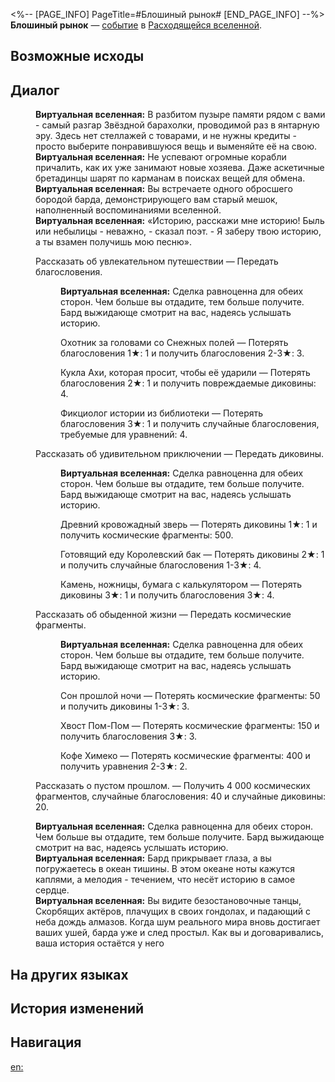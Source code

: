 <%-- [PAGE_INFO]
PageTitle=#Блошиный рынок#
[END_PAGE_INFO] --%>
{{Дополнить}}
{{ВВ Событие Инфобокс
|id                 = 23501
|Название           = 
|Изображение        = Событие ВВ Церемония.png
|Испытание_в_вв     = 
|Испытание_в_рое    = 
|Испытание_в_зиш    = 
|Испытание_в_рв     = Неизвестно
|Испытание_в_облнеп = 
|Требования         = 
|Пред               = 
|След               = 
|Упоминания         = 
|Порядок            = 
|Порядок_рв         = 119
}}
'''Блошиный рынок''' — [[Расходящаяся вселенная/События|событие]] в [[Расходящаяся вселенная|Расходящейся вселенной]].

==Возможные исходы==
{{Возможные исходы
|Выбор_1 = Рассказать об увлекательном путешествии

|Выбор_1_1 = Охотник за головами со Снежных полей
|Результат_1_1 = Потерять благословения 1★: 1 и получить благословения 2-3★: 3.

|Выбор_1_2 = Кукла Ахи, которая просит, чтобы её ударили
|Результат_1_2 = Потерять благословения 2★: 1 и получить повреждаемые диковины: 4.

|Выбор_1_3 = Фикциолог истории из библиотеки
|Результат_1_3 = Потерять благословения 3★: 1 и получить случайные благословения, требуемые для уравнений: 4.

|Выбор_2 = Рассказать об удивительном приключении

|Выбор_2_1 = Древний кровожадный зверь
|Результат_2_1 = Потерять диковины 1★: 1 и получить космические фрагменты: 500.

|Выбор_2_2 = Готовящий еду Королевский бак
|Результат_2_2 = Потерять диковины 2★: 1 и получить случайные благословения 1-3★: 4.

|Выбор_2_3 = Камень, ножницы, бумага с калькулятором
|Результат_2_3 = Потерять диковины 3★: 1 и получить благословения 3★: 4.

|Выбор_3 = Рассказать об обыденной жизни

|Выбор_3_1 = Сон прошлой ночи
|Результат_3_1 = Потерять космические фрагменты: 50 и получить диковины 1-3★: 3.

|Выбор_3_2 = Хвост Пом-Пом
|Результат_3_2 = Потерять космические фрагменты: 150 и получить благословения 3★: 3.

|Выбор_3_3 = Кофе Химеко
|Результат_3_3 = Потерять космические фрагменты: 400 и получить уравнения 2-3★: 2.

|Выбор_4 = Рассказать о пустом прошлом.
|Результат_4 = Получить 4&nbsp;000 космических фрагментов, случайные благословения: 40 и случайные диковины: 20.
}}

==Диалог==
{{Диалог Начало}}
:'''Виртуальная вселенная:''' В разбитом пузыре памяти рядом с вами - самый разгар Звёздной барахолки, проводимой раз в янтарную эру. Здесь нет стеллажей с товарами, и не нужны кредиты - просто выберите понравившуюся вещь и выменяйте её на свою.
:'''Виртуальная вселенная:''' Не успевают огромные корабли причалить, как их уже занимают новые хозяева. Даже аскетичные бретадинцы шарят по карманам в поисках вещей для обмена.
:'''Виртуальная вселенная:''' Вы встречаете одного обросшего бородой барда, демонстрирующего вам старый мешок, наполненный воспоминаниями вселенной.
:'''Виртуальная вселенная:''' «Историю, расскажи мне историю! Быль или небылицы - неважно, - сказал поэт. - Я заберу твою историю, а ты взамен получишь мою песню».
:{{Диалог|Звезда}} Рассказать об увлекательном путешествии &mdash; Передать благословения.
::'''Виртуальная вселенная:''' Сделка равноценна для обеих сторон. Чем больше вы отдадите, тем больше получите. Бард выжидающе смотрит на вас, надеясь услышать историю.
::{{Диалог|Звезда}} Охотник за головами со Снежных полей &mdash; Потерять благословения 1★: 1 и получить благословения 2-3★: 3.
::{{Диалог|Звезда}} Кукла Ахи, которая просит, чтобы её ударили &mdash; Потерять благословения 2★: 1 и получить повреждаемые диковины: 4.
::{{Диалог|Звезда}} Фикциолог истории из библиотеки &mdash; Потерять благословения 3★: 1 и получить случайные благословения, требуемые для уравнений: 4.
:{{Диалог|Звезда}} Рассказать об удивительном приключении &mdash; Передать диковины.
::'''Виртуальная вселенная:''' Сделка равноценна для обеих сторон. Чем больше вы отдадите, тем больше получите. Бард выжидающе смотрит на вас, надеясь услышать историю.
::{{Диалог|Звезда}} Древний кровожадный зверь &mdash; Потерять диковины 1★: 1 и получить космические фрагменты: 500.
::{{Диалог|Звезда}} Готовящий еду Королевский бак &mdash; Потерять диковины 2★: 1 и получить случайные благословения 1-3★: 4.
::{{Диалог|Звезда}} Камень, ножницы, бумага с калькулятором &mdash; Потерять диковины 3★: 1 и получить благословения 3★: 4.
:{{Диалог|Звезда}} Рассказать об обыденной жизни &mdash; Передать космические фрагменты.
::'''Виртуальная вселенная:''' Сделка равноценна для обеих сторон. Чем больше вы отдадите, тем больше получите. Бард выжидающе смотрит на вас, надеясь услышать историю.
::{{Диалог|Звезда}} Сон прошлой ночи &mdash; Потерять космические фрагменты: 50 и получить диковины 1-3★: 3.
::{{Диалог|Звезда}} Хвост Пом-Пом &mdash; Потерять космические фрагменты: 150 и получить благословения 3★: 3.
::{{Диалог|Звезда}} Кофе Химеко &mdash; Потерять космические фрагменты: 400 и получить уравнения 2-3★: 2.
:{{Диалог|Звезда}} Рассказать о пустом прошлом. &mdash; Получить 4&nbsp;000 космических фрагментов, случайные благословения: 40 и случайные диковины: 20.
:'''Виртуальная вселенная:''' Сделка равноценна для обеих сторон. Чем больше вы отдадите, тем больше получите. Бард выжидающе смотрит на вас, надеясь услышать историю.
:'''Виртуальная вселенная:''' Бард прикрывает глаза, а вы погружаетесь в океан тишины. В этом океане ноты кажутся каплями, а мелодия - течением, что несёт историю в самое сердце.
:'''Виртуальная вселенная:''' Вы видите безостановочные танцы, Скорбящих актёров, плачущих в своих гондолах, и падающий с неба дождь алмазов. Когда шум реального мира вновь достигает ваших ушей, барда уже и след простыл. Как вы и договаривались, ваша история остаётся у него
{{Диалог Конец}}

==На других языках==
{{На других языках
|en   = Flea Market
|zhs  = 跳蚤市场
|zht  = 跳蚤市場
|ja   = {{Rubi|蚤|のみ}}の{{Rubi|市|いち}}
|ko   = 벼룩시장
|es   = Mercadillo
|fr   = Marché aux puces
|ru   = Блошиный рынок
|th   = ตลาดของมือสอง
|vi   = Chợ Phiên
|de   = Flohmarkt
|id   = Pasar Loak
|pt   = Mercado de Pulgas
}}

==История изменений==
{{История изменений|null}}

==Навигация==
{{События ВВ Навбокс}}

[[en:]]